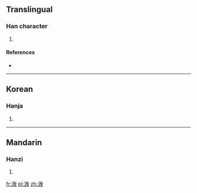 ==Translingual==

===Han character===
{{Han char|rn=85|rad=水|as=10|sn=13|four=|canj=水竹尸水 (EHSE)}}

# {{defn|Han|sort=水10}}

====References====
* {{Han ref|kx=0641.030|dkj=17982|dj=1048.110|hdz=31702.030|uh=6EB5|ud=28341}}

----

==Korean==

===Hanja===
{{ko-hanja|hangeul=은|eumhun=|rv=eun|mr=ŭn|y=un}}

# {{defn|lang=ko|sort=水10}}

----

==Mandarin==

===Hanzi===
{{cmn-hanzi|pin=[[yīn]] ([[yin1]])|wg=yin<sup>1</sup>}}

# {{defn|lang=cmn|sort=水10}}

[[fr:溵]]
[[pl:溵]]
[[zh:溵]]